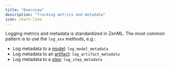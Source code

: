```yaml
---
title: "Overview"
description: "Tracking metrics and metadata"
icon: chart-line
---
```


Logging metrics and metadata is standardized in ZenML. The most common pattern is to use the `log_xxx` methods, e.g.:

* Log metadata to a [model](/v/0.66.0/usage/resource-data-management/track-metrics-metadata/attach-metadata-to-a-model): `log_model_metadata`
* Log metadata to an [artifact](/v/0.66.0/usage/resource-data-management/track-metrics-metadata/attach-metadata-to-an-artifact): `log_artifact_metadata`
* Log metadata to a [step](/v/0.66.0/usage/resource-data-management/track-metrics-metadata/attach-metadata-to-steps): `log_step_metadata`

